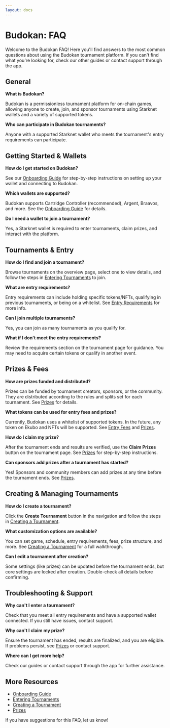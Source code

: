```yaml
---
layout: docs
---
```


# Budokan: FAQ

Welcome to the Budokan FAQ! Here you'll find answers to the most common questions about using the Budokan tournament platform. If you can't find what you're looking for, check our other guides or contact support through the app.

## General

**What is Budokan?**

Budokan is a permissionless tournament platform for on-chain games, allowing anyone to create, join, and sponsor tournaments using Starknet wallets and a variety of supported tokens.

**Who can participate in Budokan tournaments?**

Anyone with a supported Starknet wallet who meets the tournament's entry requirements can participate.

## Getting Started & Wallets

**How do I get started on Budokan?**

See our [Onboarding Guide](../budokan/guide/onboarding) for step-by-step instructions on setting up your wallet and connecting to Budokan.

**Which wallets are supported?**

Budokan supports Cartridge Controller (recommended), Argent, Braavos, and more. See the [Onboarding Guide](./onboarding) for details.

**Do I need a wallet to join a tournament?**

Yes, a Starknet wallet is required to enter tournaments, claim prizes, and interact with the platform.

## Tournaments & Entry

**How do I find and join a tournament?**

Browse tournaments on the overview page, select one to view details, and follow the steps in [Entering Tournaments](./guide/enter) to join.

**What are entry requirements?**

Entry requirements can include holding specific tokens/NFTs, qualifying in previous tournaments, or being on a whitelist. See [Entry Requirements](./guide/create/entry-requirements) for more info.

**Can I join multiple tournaments?**

Yes, you can join as many tournaments as you qualify for.

**What if I don't meet the entry requirements?**

Review the requirements section on the tournament page for guidance. You may need to acquire certain tokens or qualify in another event.

## Prizes & Fees

**How are prizes funded and distributed?**

Prizes can be funded by tournament creators, sponsors, or the community. They are distributed according to the rules and splits set for each tournament. See [Prizes](./guide/prizes) for details.

**What tokens can be used for entry fees and prizes?**

Currently, Budokan uses a whitelist of supported tokens. In the future, any token on Ekubo and NFTs will be supported. See [Entry Fees](./guide/create/entry-fees) and [Prizes](./guide/prizes).

**How do I claim my prize?**

After the tournament ends and results are verified, use the **Claim Prizes** button on the tournament page. See [Prizes](./guide/prizes) for step-by-step instructions.

**Can sponsors add prizes after a tournament has started?**

Yes! Sponsors and community members can add prizes at any time before the tournament ends. See [Prizes](./guide/prizes).

## Creating & Managing Tournaments

**How do I create a tournament?**

Click the **Create Tournament** button in the navigation and follow the steps in [Creating a Tournament](./guide/create/create).

**What customization options are available?**

You can set game, schedule, entry requirements, fees, prize structure, and more. See [Creating a Tournament](./guide/create/create) for a full walkthrough.

**Can I edit a tournament after creation?**

Some settings (like prizes) can be updated before the tournament ends, but core settings are locked after creation. Double-check all details before confirming.

## Troubleshooting & Support

**Why can't I enter a tournament?**

Check that you meet all entry requirements and have a supported wallet connected. If you still have issues, contact support.

**Why can't I claim my prize?**

Ensure the tournament has ended, results are finalized, and you are eligible. If problems persist, see [Prizes](./guide/prizes) or contact support.

**Where can I get more help?**

Check our guides or contact support through the app for further assistance.

## More Resources
- [Onboarding Guide](/budokan/guide/onboarding)
- [Entering Tournaments](/budokan/guide/enter)
- [Creating a Tournament](/budokan/guide/create)
- [Prizes](/budokan/guide/prizes)

If you have suggestions for this FAQ, let us know!
